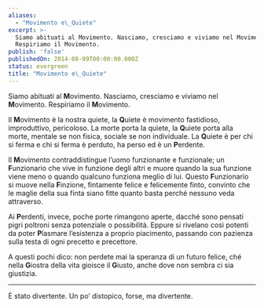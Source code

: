 ```yaml
---
aliases:
  - "Movimento e\_Quiete"
excerpt: >-
  Siamo abituati al Movimento. Nasciamo, cresciamo e viviamo nel Movimento.
  Respiriamo il Movimento.
publish: 'false'
publishedOn: 2014-08-09T00:00:00.000Z
status: evergreen
title: "Movimento e\_Quiete"
---
```

Siamo abituati al **M**ovimento. Nasciamo, cresciamo e viviamo nel **M**ovimento. Respiriamo il **M**ovimento.

Il **M**ovimento è la nostra quiete, la **Q**uiete è movimento fastidioso, improduttivo, pericoloso. La morte porta la quiete, la **Q**uiete porta alla morte, mentale se non fisica, sociale se non individuale. La **Q**uiete è per chi si ferma e chi si ferma è perduto, ha perso ed è un **P**erdente.

Il **M**ovimento contraddistingue l’uomo funzionante e funzionale; un **F**unzionario che vive in funzione degli altri e muore quando la sua funzione viene meno o quando qualcuno funziona meglio di lui. Questo **F**unzionario si muove nella **F**inzione, fintamente felice e felicemente finto, convinto che le maglie della sua finta siano fitte quanto basta perché nessuno veda attraverso.

Ai **P**erdenti, invece, poche porte rimangono aperte, dacché sono pensati pigri poltroni senza potenziale o possibilità. Eppure si rivelano così potenti da poter **P**lasmare l’esistenza a proprio piacimento, passando con pazienza sulla testa di ogni precetto e precettore.

A questi pochi dico: non perdete mai la speranza di un futuro felice, ché nella **G**iostra della vita gioisce il **G**iusto, anche dove non sembra ci sia giustizia.

---

È stato divertente. Un po’ distopico, forse, ma divertente.
